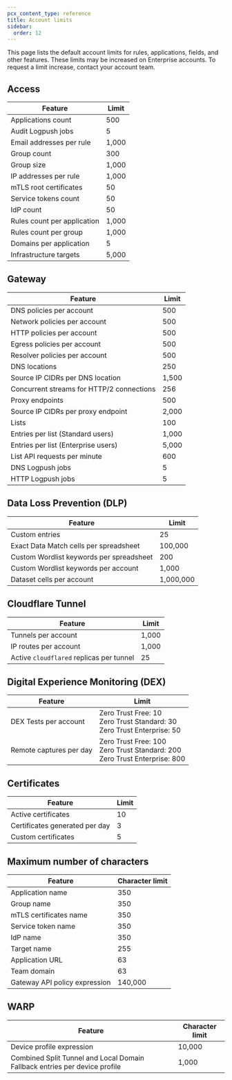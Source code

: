 ```yaml
---
pcx_content_type: reference
title: Account limits
sidebar:
  order: 12
---
```



<Render file="survey" />

This page lists the default account limits for rules, applications, fields, and other features. These limits may be increased on Enterprise accounts. To request a limit increase, contact your account team.

## Access

| Feature                     | Limit |
| --------------------------- | ----- |
| Applications count          | 500   |
| Audit Logpush jobs          | 5     |
| Email addresses per rule    | 1,000 |
| Group count                 | 300   |
| Group size                  | 1,000 |
| IP addresses per rule       | 1,000 |
| mTLS root certificates      | 50    |
| Service tokens count        | 50    |
| IdP count                   | 50    |
| Rules count per application | 1,000 |
| Rules count per group       | 1,000 |
| Domains per application     | 5     |
| Infrastructure targets      | 5,000 |

## Gateway

| Feature                                   | Limit |
| ----------------------------------------- | ----- |
| DNS policies per account                  | 500   |
| Network policies per account              | 500   |
| HTTP policies per account                 | 500   |
| Egress policies per account               | 500   |
| Resolver policies per account             | 500   |
| DNS locations                             | 250   |
| Source IP CIDRs per DNS location          | 1,500 |
| Concurrent streams for HTTP/2 connections | 256   |
| Proxy endpoints                           | 500   |
| Source IP CIDRs per proxy endpoint        | 2,000 |
| Lists                                     | 100   |
| Entries per list (Standard users)         | 1,000 |
| Entries per list (Enterprise users)       | 5,000 |
| List API requests per minute              | 600   |
| DNS Logpush jobs                          | 5     |
| HTTP Logpush jobs                         | 5     |

## Data Loss Prevention (DLP)

| Feature                                  | Limit     |
| ---------------------------------------- | --------- |
| Custom entries                           | 25        |
| Exact Data Match cells per spreadsheet   | 100,000   |
| Custom Wordlist keywords per spreadsheet | 200       |
| Custom Wordlist keywords per account     | 1,000     |
| Dataset cells per account                | 1,000,000 |

## Cloudflare Tunnel

| Feature                                  | Limit |
| ---------------------------------------- | ----- |
| Tunnels per account                      | 1,000 |
| IP routes per account                    | 1,000 |
| Active `cloudflared` replicas per tunnel | 25    |

## Digital Experience Monitoring (DEX)

| Feature                 | Limit                                                                                      |
| ----------------------- | ------------------------------------------------------------------------------------------ |
| DEX Tests per account   | Zero Trust Free: 10 <br/> Zero Trust Standard: 30 <br/> Zero Trust Enterprise: 50 <br/>    |
| Remote captures per day | Zero Trust Free: 100 <br/> Zero Trust Standard: 200 <br/> Zero Trust Enterprise: 800 <br/> |

## Certificates

| Feature                        | Limit |
| ------------------------------ | ----- |
| Active certificates            | 10    |
| Certificates generated per day | 3     |
| Custom certificates            | 5     |

## Maximum number of characters

| Feature                       | Character limit |
| ----------------------------- | --------------- |
| Application name              | 350             |
| Group name                    | 350             |
| mTLS certificates name        | 350             |
| Service token name            | 350             |
| IdP name                      | 350             |
| Target name                   | 255             |
| Application URL               | 63              |
| Team domain                   | 63              |
| Gateway API policy expression | 140,000         |

## WARP

| Feature                                                                    | Character limit |
| -------------------------------------------------------------------------- | --------------- |
| Device profile expression                                                  | 10,000          |
| Combined Split Tunnel and Local Domain Fallback entries per device profile | 1,000           |
